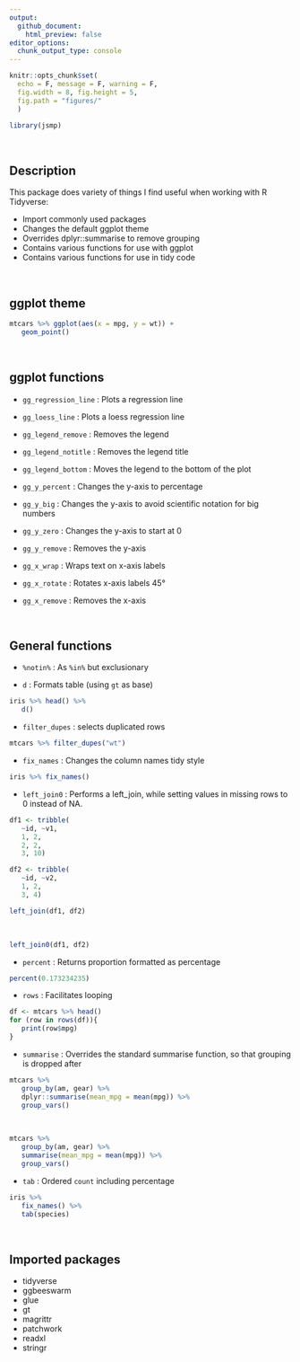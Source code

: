 ---
output:
  github_document:
    html_preview: false
editor_options: 
  chunk_output_type: console
---

```{r setup, include=FALSE,echo=FALSE}
knitr::opts_chunk$set(
  echo = F, message = F, warning = F,
  fig.width = 8, fig.height = 5,
  fig.path = "figures/"
  )

library(jsmp)
```


<br>

## Description

This package does variety of things I find useful when working with R Tidyverse:

- Import commonly used packages
- Changes the default ggplot theme
- Overrides dplyr::summarise to remove grouping
- Contains various functions for use with ggplot
- Contains various functions for use in tidy code


<br>

## ggplot theme

```{r}
mtcars %>% ggplot(aes(x = mpg, y = wt)) +
   geom_point()
```

<br>

## ggplot functions

- `gg_regression_line` : Plots a regression line

- `gg_loess_line` : Plots a loess regression line

- `gg_legend_remove` : Removes the legend

- `gg_legend_notitle` : Removes the legend title

- `gg_legend_bottom` : Moves the legend to the bottom of the plot

- `gg_y_percent` : Changes the y-axis to percentage

- `gg_y_big` : Changes the y-axis to avoid scientific notation for big numbers

- `gg_y_zero` : Changes the y-axis to start at 0

- `gg_y_remove` : Removes the y-axis

- `gg_x_wrap` : Wraps text on x-axis labels

- `gg_x_rotate` : Rotates x-axis labels 45&deg;

- `gg_x_remove` : Removes the x-axis



<br>

## General functions

- `%notin%` : As `%in%` but exclusionary

- `d` : Formats table (using `gt` as base)

```{r}
iris %>% head() %>% 
   d()
```


- `filter_dupes` : selects duplicated rows

```{r}
mtcars %>% filter_dupes("wt")
```

- `fix_names` : Changes the column names tidy style

```{r}
iris %>% fix_names()
```

- `left_join0` : Performs a left_join, while setting values in missing rows to 0 instead of NA.

```{r}
df1 <- tribble(
   ~id, ~v1,
   1, 2,
   2, 2,
   3, 10)

df2 <- tribble(
   ~id, ~v2,
   1, 2,
   3, 4)

left_join(df1, df2)
```

<br>

```{r}
left_join0(df1, df2)
```


- `percent` : Returns proportion formatted as percentage

```{r}
percent(0.173234235)
```

- `rows` :  Facilitates looping

```{r}
df <- mtcars %>% head()
for (row in rows(df)){
   print(row$mpg)
}
```


- `summarise` : Overrides the standard summarise function, so that grouping is dropped after


```{r}
mtcars %>% 
   group_by(am, gear) %>% 
   dplyr::summarise(mean_mpg = mean(mpg)) %>% 
   group_vars()
```

<br>

```{r}
mtcars %>% 
   group_by(am, gear) %>% 
   summarise(mean_mpg = mean(mpg)) %>% 
   group_vars()
```


- `tab` : Ordered `count` including percentage

```{r}
iris %>% 
   fix_names() %>% 
   tab(species)
```


<br>

## Imported packages

- tidyverse
- ggbeeswarm
- glue
- gt
- magrittr
- patchwork
- readxl
- stringr
